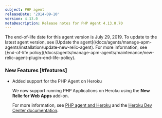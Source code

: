 ```yaml
---
subject: PHP agent
releaseDate: '2014-09-10'
version: 4.13.0
metaDescription: Release notes for PHP Agent 4.13.0.70
---
```


<Callout variant="important">
  The end-of-life date for this agent version is July 29, 2019. To update to the latest agent version, see [Update the agent](/docs/agents/manage-apm-agents/installation/update-new-relic-agent). For more information, see [End-of-life policy](/docs/agents/manage-apm-agents/maintenance/new-relic-agent-plugin-end-life-policy).
</Callout>

### New Features [#features]

* Added support for the PHP Agent on Heroku

  We now support running PHP Applications on Heroku using the **New Relic for Web Apps** add-on.

  For more information, see [PHP agent and Heroku](/docs/agents/php-agent/installation/php-agent-heroku) and the [Heroku Dev Center documentation](https://devcenter.heroku.com/articles/newrelic#php-configuration).
